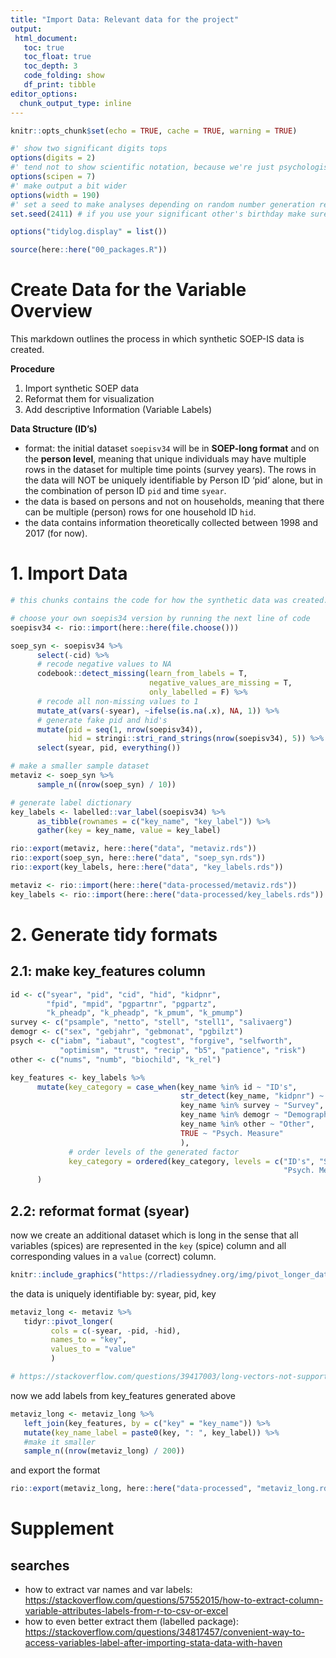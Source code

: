 ```yaml
---
title: "Import Data: Relevant data for the project"
output: 
 html_document:
   toc: true
   toc_float: true
   toc_depth: 3
   code_folding: show
   df_print: tibble
editor_options: 
  chunk_output_type: inline
---
```


```r
knitr::opts_chunk$set(echo = TRUE, cache = TRUE, warning = TRUE) 

#' show two significant digits tops
options(digits = 2)
#' tend not to show scientific notation, because we're just psychologists
options(scipen = 7)
#' make output a bit wider
options(width = 190)
#' set a seed to make analyses depending on random number generation reproducible
set.seed(2411) # if you use your significant other's birthday make sure you stay together for the sake of reproducibility

options("tidylog.display" = list())

source(here::here("00_packages.R"))
```

# Create Data for the Variable Overview

This markdown outlines the process in which synthetic SOEP-IS data is created.

**Procedure**

1.  Import synthetic SOEP data
2.  Reformat them for visualization
3.  Add descriptive Information (Variable Labels)

**Data Structure (ID's)**

-   format: the initial dataset `soepisv34` will be in **SOEP-long format** and on the **person level**, meaning that unique individuals may have multiple rows in the dataset for multiple time points (survey years). The rows in the data will NOT be uniquely identifiable by Person ID 'pid' alone, but in the combination of person ID `pid` and time `syear`.
-   the data is based on persons and not on households, meaning that there can be multiple (person) rows for one household ID `hid`.
-   the data contains information theoretically collected between 1998 and 2017 (for now).

# 1. Import Data

```r
# this chunks contains the code for how the synthetic data was created. All values that contain information from people were recoded to 1 unless they were missing. Only the information about the syear is retained.

# choose your own soepis34 version by running the next line of code
soepisv34 <- rio::import(here::here(file.choose()))

soep_syn <- soepisv34 %>% 
      select(-cid) %>% 
      # recode negative values to NA
      codebook::detect_missing(learn_from_labels = T,
                               negative_values_are_missing = T,
                               only_labelled = F) %>% 
      # recode all non-missing values to 1
      mutate_at(vars(-syear), ~ifelse(is.na(.x), NA, 1)) %>% 
      # generate fake pid and hid's
      mutate(pid = seq(1, nrow(soepisv34)),
             hid = stringi::stri_rand_strings(nrow(soepisv34), 5)) %>% 
      select(syear, pid, everything()) 

# make a smaller sample dataset
metaviz <- soep_syn %>% 
      sample_n((nrow(soep_syn) / 10))

# generate label dictionary
key_labels <- labelled::var_label(soepisv34) %>% 
      as_tibble(rownames = c("key_name", "key_label")) %>% 
      gather(key = key_name, value = key_label)

rio::export(metaviz, here::here("data", "metaviz.rds"))
rio::export(soep_syn, here::here("data", "soep_syn.rds"))
rio::export(key_labels, here::here("data", "key_labels.rds"))

```

```r
metaviz <- rio::import(here::here("data-processed/metaviz.rds"))
key_labels <- rio::import(here::here("data-processed/key_labels.rds"))
```

# 2. Generate tidy formats

## 2.1: make key_features column

```r
id <- c("syear", "pid", "cid", "hid", "kidpnr", 
        "fpid", "mpid", "pgpartnr", "pgpartz", 
        "k_pheadp", "k_pheadp", "k_pmum", "k_pmump")
survey <- c("psample", "netto", "stell", "stell1", "salivaerg")
demogr <- c("sex", "gebjahr", "gebmonat", "pgbilzt")
psych <- c("iabm", "iabaut", "cogtest", "forgive", "selfworth", 
           "optimism", "trust", "recip", "b5", "patience", "risk")
other <- c("nums", "numb", "biochild", "k_rel")

key_features <- key_labels %>% 
      mutate(key_category = case_when(key_name %in% id ~ "ID's",
                                      str_detect(key_name, "kidpnr") ~ "ID's",
                                      key_name %in% survey ~ "Survey",
                                      key_name %in% demogr ~ "Demography",
                                      key_name %in% other ~ "Other",
                                      TRUE ~ "Psych. Measure"
                                      ),
             # order levels of the generated factor
             key_category = ordered(key_category, levels = c("ID's", "Survey", "Demography",
                                                             "Psych. Measure", "Other") )
      )
```

## 2.2: reformat format (syear)

now we create an additional dataset which is long in the sense that all variables (spices) are represented in the `key` (spice) column and all corresponding values in a `value` (correct) column.

```r
knitr::include_graphics("https://rladiessydney.org/img/pivot_longer_data.png")
```

the data is uniquely identifiable by: syear, pid, key

```r
metaviz_long <- metaviz %>% 
   tidyr::pivot_longer(
         cols = c(-syear, -pid, -hid), 
         names_to = "key", 
         values_to = "value"
         )

# https://stackoverflow.com/questions/39417003/long-vectors-not-supported-yet-error-in-rmd-but-not-in-r-script
```

now we add labels from key_features generated above

```r
metaviz_long <- metaviz_long %>% 
   left_join(key_features, by = c("key" = "key_name")) %>% 
   mutate(key_name_label = paste0(key, ": ", key_label)) %>% 
   #make it smaller
   sample_n((nrow(metaviz_long) / 200))
```

and export the format

```r
rio::export(metaviz_long, here::here("data-processed", "metaviz_long.rds"))
```

# Supplement

## searches

-   how to extract var names and var labels: <https://stackoverflow.com/questions/57552015/how-to-extract-column-variable-attributes-labels-from-r-to-csv-or-excel>
-   how to even better extract them (labelled package): <https://stackoverflow.com/questions/34817457/convenient-way-to-access-variables-label-after-importing-stata-data-with-haven>
